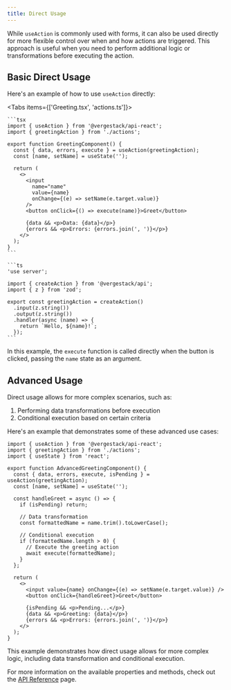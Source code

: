 ```yaml
---
title: Direct Usage
---
```


While `useAction` is commonly used with forms, it can also be used directly for more flexible control over when and how actions are triggered. This approach is useful when you need to perform additional logic or transformations before executing the action.

## Basic Direct Usage

Here's an example of how to use `useAction` directly:

<Tabs items={['Greeting.tsx', 'actions.ts']}>
  <Tab value="Greeting.tsx">

    ```tsx
    import { useAction } from '@vergestack/api-react';
    import { greetingAction } from './actions';

    export function GreetingComponent() {
      const { data, errors, execute } = useAction(greetingAction);
      const [name, setName] = useState('');

      return (
        <>
          <input
            name="name"
            value={name}
            onChange={(e) => setName(e.target.value)}
          />
          <button onClick={() => execute(name)}>Greet</button>

          {data && <p>Data: {data}</p>}
          {errors && <p>Errors: {errors.join(', ')}</p>}
        </>
      );
    }
    ```

  </Tab>
  <Tab value="actions.ts">
  
    ```ts
    'use server';

    import { createAction } from '@vergestack/api';
    import { z } from 'zod';

    export const greetingAction = createAction()
      .input(z.string())
      .output(z.string())
      .handler(async (name) => {
        return `Hello, ${name}!`;
      });
    ```

  </Tab>
</Tabs>

In this example, the `execute` function is called directly when the button is clicked, passing the `name` state as an argument.

## Advanced Usage

Direct usage allows for more complex scenarios, such as:

1. Performing data transformations before execution
2. Conditional execution based on certain criteria

Here's an example that demonstrates some of these advanced use cases:

```tsx
import { useAction } from '@vergestack/api-react';
import { greetingAction } from './actions';
import { useState } from 'react';

export function AdvancedGreetingComponent() {
  const { data, errors, execute, isPending } = useAction(greetingAction);
  const [name, setName] = useState('');

  const handleGreet = async () => {
    if (isPending) return;

    // Data transformation
    const formattedName = name.trim().toLowerCase();

    // Conditional execution
    if (formattedName.length > 0) {
      // Execute the greeting action
      await execute(formattedName);
    }
  };

  return (
    <>
      <input value={name} onChange={(e) => setName(e.target.value)} />
      <button onClick={handleGreet}>Greet</button>

      {isPending && <p>Pending...</p>}
      {data && <p>Greeting: {data}</p>}
      {errors && <p>Errors: {errors.join(', ')}</p>}
    </>
  );
}
```

This example demonstrates how direct usage allows for more complex logic, including data transformation and conditional execution.

For more information on the available properties and methods, check out the [API Reference](./api-reference) page.
